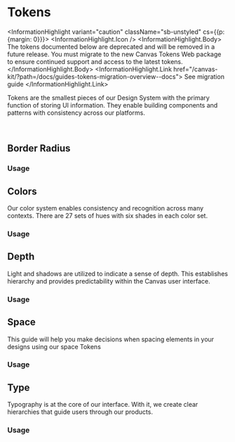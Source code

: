 
<Meta of={TokenStories} />

# Tokens <StorybookStatusIndicator type="deprecated" />

<InformationHighlight variant="caution" className="sb-unstyled" cs={{p: {margin: 0}}}>
  <InformationHighlight.Icon />
  <InformationHighlight.Body>
    The tokens documented below are deprecated and will be removed in a future release. You must
    migrate to the new Canvas Tokens Web package to ensure continued support and access to the
    latest tokens.
  </InformationHighlight.Body>
  <InformationHighlight.Link href="/canvas-kit/?path=/docs/guides-tokens-migration-overview--docs">
    See migration guide
  </InformationHighlight.Link>
</InformationHighlight>

Tokens are the smallest pieces of our Design System with the primary function of storing UI
information. They enable building components and patterns with consistency across our platforms.

<ExampleCodeBlock code={Overview} />

<br />

## Border Radius

### Usage

<ExampleCodeBlock code={BorderRadius} />

## Colors

Our color system enables consistency and recognition across many contexts. There are 27 sets of hues
with six shades in each color set.

### Usage

<ExampleCodeBlock code={Colors} />

## Depth

Light and shadows are utilized to indicate a sense of depth. This establishes hierarchy and provides
predictability within the Canvas user interface.

### Usage

<ExampleCodeBlock code={Depth} />

## Space

This guide will help you make decisions when spacing elements in your designs using our space Tokens

### Usage

<ExampleCodeBlock code={Space} />

## Type

Typography is at the core of our interface. With it, we create clear hierarchies that guide users
through our products.

### Usage

<ExampleCodeBlock code={Type} />
